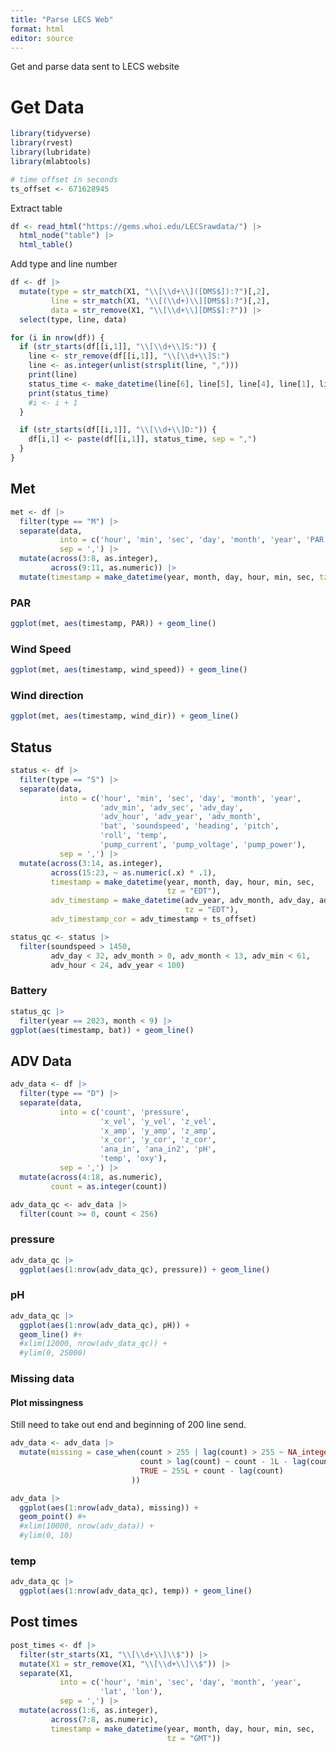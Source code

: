 ```yaml
---
title: "Parse LECS Web"
format: html
editor: source
---
```


Get and parse data sent to LECS website

# Get Data

```r
library(tidyverse)
library(rvest)
library(lubridate)
library(mlabtools)

# time offset in seconds
ts_offset <- 671628945
```

Extract table

```r
df <- read_html("https://gems.whoi.edu/LECSrawdata/") |> 
  html_node("table") |> 
  html_table()
```

Add type and line number

```r
df <- df |> 
  mutate(type = str_match(X1, "\\[\\d+\\]([DMS$]):?")[,2],
         line = str_match(X1, "\\[(\\d+)\\][DMS$]:?")[,2],
         data = str_remove(X1, "\\[\\d+\\][DMS$]:?")) |> 
  select(type, line, data)
```


```r
for (i in nrow(df)) {
  if (str_starts(df[[i,1]], "\\[\\d+\\]S:")) {
    line <- str_remove(df[[i,1]], "\\[\\d+\\]S:")
    line <- as.integer(unlist(strsplit(line, ",")))
    print(line)
    status_time <- make_datetime(line[6], line[5], line[4], line[1], line[2], line[3])
    print(status_time)
    #i <- i + 1
  }

  if (str_starts(df[[i,1]], "\\[\\d+\\]D:")) {
    df[i,1] <- paste(df[[i,1]], status_time, sep = ",")
  }
}
```

## Met

```r
met <- df |> 
  filter(type == "M") |> 
  separate(data, 
           into = c('hour', 'min', 'sec', 'day', 'month', 'year', 'PAR', 'wind_speed', 'wind_dir'), 
           sep = ',') |> 
  mutate(across(3:8, as.integer),
         across(9:11, as.numeric)) |> 
  mutate(timestamp = make_datetime(year, month, day, hour, min, sec, tz = "EDT"))
```

### PAR

```r
ggplot(met, aes(timestamp, PAR)) + geom_line()
```

### Wind Speed

```r
ggplot(met, aes(timestamp, wind_speed)) + geom_line()
```

### Wind direction

```r
ggplot(met, aes(timestamp, wind_dir)) + geom_line()
```

## Status

```r
status <- df |> 
  filter(type == "S") |> 
  separate(data, 
           into = c('hour', 'min', 'sec', 'day', 'month', 'year',
                    'adv_min', 'adv_sec', 'adv_day', 
                    'adv_hour', 'adv_year', 'adv_month',
                    'bat', 'soundspeed', 'heading', 'pitch', 
                    'roll', 'temp', 
                    'pump_current', 'pump_voltage', 'pump_power'),
           sep = ',') |>
  mutate(across(3:14, as.integer),
         across(15:23, ~ as.numeric(.x) * .1),
         timestamp = make_datetime(year, month, day, hour, min, sec,
                                   tz = "EDT"),
         adv_timestamp = make_datetime(adv_year, adv_month, adv_day, adv_hour, adv_min, adv_sec, 
                                       tz = "EDT"),
         adv_timestamp_cor = adv_timestamp + ts_offset)

status_qc <- status |> 
  filter(soundspeed > 1450, 
         adv_day < 32, adv_month > 0, adv_month < 13, adv_min < 61, 
         adv_hour < 24, adv_year < 100)
```

### Battery

```r
status_qc |> 
  filter(year == 2023, month < 9) |> 
ggplot(aes(timestamp, bat)) + geom_line()
```

## ADV Data

```r
adv_data <- df |> 
  filter(type == "D") |> 
  separate(data, 
           into = c('count', 'pressure', 
                    'x_vel', 'y_vel', 'z_vel',
                    'x_amp', 'y_amp', 'z_amp',
                    'x_cor', 'y_cor', 'z_cor',
                    'ana_in', 'ana_in2', 'pH', 
                    'temp', 'oxy'),
           sep = ',') |>
  mutate(across(4:18, as.numeric),
         count = as.integer(count))

adv_data_qc <- adv_data |> 
  filter(count >= 0, count < 256) 
```

### pressure

```r
adv_data_qc |> 
  ggplot(aes(1:nrow(adv_data_qc), pressure)) + geom_line()
```

### pH

```r
adv_data_qc |> 
  ggplot(aes(1:nrow(adv_data_qc), pH)) +
  geom_line() #+
  #xlim(12000, nrow(adv_data_qc)) +
  #ylim(0, 25000)
```

### Missing data

#### Plot missingness

Still need to take out end and beginning of 200 line send.

```r
adv_data <- adv_data |> 
  mutate(missing = case_when(count > 255 | lag(count) > 255 ~ NA_integer_,
                             count > lag(count) ~ count - 1L - lag(count),
                             TRUE ~ 255L + count - lag(count)
                           ))

adv_data |> 
  ggplot(aes(1:nrow(adv_data), missing)) +
  geom_point() #+
  #xlim(10000, nrow(adv_data)) +
  #ylim(0, 10)
```



### temp

```r
adv_data_qc |> 
  ggplot(aes(1:nrow(adv_data_qc), temp)) + geom_line()
```

## Post times

```r
post_times <- df |> 
  filter(str_starts(X1, "\\[\\d+\\]\\$")) |> 
  mutate(X1 = str_remove(X1, "\\[\\d+\\]\\$")) |> 
  separate(X1, 
           into = c('hour', 'min', 'sec', 'day', 'month', 'year',
                    'lat', 'lon'),
           sep = ',') |>
  mutate(across(1:6, as.integer),
         across(7:8, as.numeric),
         timestamp = make_datetime(year, month, day, hour, min, sec,
                                   tz = "GMT"))

```

